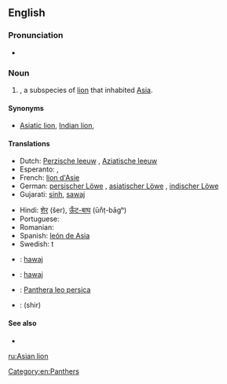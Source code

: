 ==English==
{{rfi}}
{{wikipedia|Asiatic lion}}
{{wikispecies|Panthera leo persica}}

===Pronunciation===
* {{IPA|/ˈeɪʒən ˈlaɪən/}}

===Noun===
{{en-noun|head=[[Asian]] [[lion]]}}

# {{taxlink|Panthera leo persica|subspecies}}, a subspecies of [[lion]] that inhabited [[Asia]].

====Synonyms====
* [[Asiatic lion]], [[Indian lion]], {{taxlink|Felis leo persicus|subspecies}}

====Translations====
{{trans-top|species of lion that inhabited Asia}}
* Dutch: [[Perzische leeuw]] {{m}}, [[Aziatische leeuw]] {{m}}
* Esperanto: {{t-|eo|persa leono}}, {{t-|eo|azia leono}}
* French: [[lion d'Asie]] {{m}}
* German: [[persischer Löwe]] {{m}}, [[asiatischer Löwe]] {{m}}, [[indischer Löwe]] {{m}}
* Gujarati: [[sinh]], [[sawaj]]
{{trans-mid}}
* Hindi: [[शेर]] (šer), [[ऊँट-बाघ]] (ūn̐ṭ-bāgʰ) <!-- (literally: camel tiger) -->
* Portuguese: {{t-|pt|leão asiático|m}}
* Romanian: {{t-|ro|leu asiatic|m}}
* Spanish: [[león de Asia]] {{m}}
* Swedish: {{t+|sv|asiatisk}}t {{t+|sv|lejon|n}}
{{trans-bottom}}

{{checktrans-top}}
* {{ttbc|gu}}: [[hawaj]]
* {{ttbc|kfr}}: [[hawaj]]
{{trans-mid}}
* {{ttbc|la}}: [[Panthera leo persica]]
* {{ttbc|fa}}: {{fa-Arab|[[شیر]]}} (shir) <!-- Are these specific to the Asian lion? -->
{{trans-bottom}}

====See also====
* {{pedia|Lion}}

[[Category:en:Panthers]]

[[ru:Asian lion]]